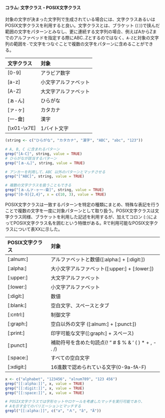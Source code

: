 #### コラム: 文字クラス・POSIX文字クラス

対象の文字が決まった文字列で生成されている場合には、文字クラスあるいはPOSIX文字クラスを利用すると良い。文字クラスとは、ブラケット (`[]`)で挟んだ範囲の文字をパターンとみなし、更に連続する文字列の場合、例えばAからZまでのアルファベッドを指定する際にABC..Zとするのではなく、`A-Z`と対象の文字列の範囲を`-`で文字をつなぐことで複数の文字をパターンに含めることができる。

<!-- 表: Rがサポートする文字クラス -->

| 文字クラス | 対象 |
|:-----------|:-----|
| [0-9] | アラビア数字 |
| [a-z] | 小文字アルファベット |
| [A-Z] | 大文字アルファベット |
| [ぁ-ん] | ひらがな |
| [ァ-ヶ] | カタカナ |
| [一-龠] | 漢字 |
| [\\x01-\\x7E] | 1バイト文字 |

```r
(string <- c("ひらがな", "カタカナ", "漢字", "ABC", "abc", "123"))

# A, B, C に含まれるパターン
grep("[A-C]", string, value = TRUE)
# ひらがなが該当するパターン
grep("[ぁ-ん]", string, value = TRUE)

# アンカーを利用して、ABC 以外のパターンとマッチさせる
grep("[^ABC]", string, value = TRUE)

# 複数の文字クラスを扱うこともできる
grep("[ぁ-んァ-ヶ一-龠]", string, value = TRUE)
grep("[0-9]{2,4}", x = c(10, 3), value = TRUE)
```

POSIX文字クラスは一致するパターンを特定の種類にまとめ、特殊な表記を行うことで複数の文字を一度に対象パターンとして取り扱う。POSIX文字クラスは文字クラス同様、ブラケットを利用した記述を利用するが、加えてコロン (`:`)によってPOSIX文字クラス名を囲むという特徴がある。Rで利用可能なPOSIX文字クラスについて表XXに示した。

<!-- 表: RがサポートするPOSIX文字クラス -->

| POSIX文字クラス | 対象 |
|:----------------|:-----|
| [:alnum:] | アルファベットと数値([:alpha:] + [:digit:]) |
| [:alpha:] | 大小文字アルファベット([:upper:] + [:lower:]) |
| [:upper:] | 大文字アルファベット |
| [:lower:] | 小文字アルファベット |
| [:digit:] | 数値 |
| [:blank:] | 空白文字、スペースとタブ |
| [:cntrl:] | 制御文字 |
| [:graph:] | 空白以外の文字 ([:alnum:] + [:punct:]) |
| [:print:] | 印字可能な文字([:graph:] + スペース) |
| [:punct:] | 補助符号を含めた句読点(! " # $ % & ' ( ) * + , - . /) |
| [:space:] | すべての空白文字 |
| [:xdigit:] | 16進数で認められている文字(0-9a-fA-F) |

```r
x <- c("alphabet", "123456", "alnum789", "123 456")
grep("[[:alpha:]]", x, value = TRUE)
grep("[[:digit:]]", x, value = TRUE)
grep("[[:space:]]", x, value = TRUE)

# POSIX文字クラスでは字形セットやロケールを考慮したマッチを実行可能であり、
# Aを示す全てのバリエーションとマッチする
grepl("[[:alpha:]]", c("a", "Ａ", "â", "Ä"))
```
